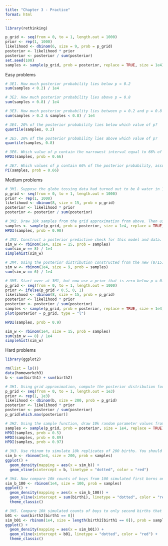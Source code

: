 ```yaml
---
title: "Chapter 3 - Practice"
format: html
---
```


```r
library(rethinking)

p_grid <- seq(from = 0, to = 1, length.out = 1000)
prior <- rep(1, 1000)
likelihood <- dbinom(6, size = 9, prob = p_grid)
posterior <- likelihood * prior
posterior <- posterior / sum(posterior)
set.seed(100)
samples <- sample(p_grid, prob = posterior, replace = TRUE, size = 1e4)
```

Easy problems
```r
# 3E1. How much posterior probability lies below p = 0.2
sum(samples < 0.2) / 1e4

# 3E2. How much posterior probability lies above p = 0.8
sum(samples > 0.8) / 1e4

# 3E3. How much posterior probability lies between p = 0.2 and p = 0.8
sum(samples > 0.2 & samples < 0.8) / 1e4

# 3E4. 20% of the posterior probability lies below which value of p?
quantile(samples, 0.2)

# 3E5. 20% of the posterior probability lies above which value of p?
quantile(samples, 0.8)

# 3E6. Which value of p contain the narrowest interval equal to 66% of the posterior probability
HPDI(samples, prob = 0.66)

# 3E7. Which values of p contain 66% of the posterior probability, assuming equal posterior probability both below and above the interval?
PI(samples, prob = 0.66)
```

Medium problems
```r
# 3M1. Suppose the globe tossing data had turned out to be 8 water in 15 tosses. Construct the posterior distribution, using grid approximation. Use the same flat prior as before
p_grid <- seq(from = 0, to = 1, length.out = 1000)
prior <- rep(1, 1000)
likelihood <- dbinom(8, size = 15, prob = p_grid)
posterior <- likelihood * prior
posterior <- posterior / sum(posterior)

# 3M2. Draw 10k samples from the grid approximation from above. Then use the samples to calculate the 90% HPDI for p.
samples <- sample(p_grid, prob = posterior, size = 1e4, replace = TRUE)
HPDI(samples, prob = 0.90)

# 3M3. Construct a posterior predictive check for this model and data. This means simulate the distribution of samples, averaging over the posterior uncertainty in p. What is the probability of observing 8 water in 15 tosses
sim_w <- rbinom(1e4, size = 15, prob = samples)
sum(sim_w == 8) / 1e4
simplehist(sim_w)

# 3M4. Using the posterior distribution constructed from the new (8/15) data, now calculate the probability of observing 6 water in 9 tosses
sim_w <- rbinom(1e4, size = 9, prob = samples)
sum(sim_w == 6) / 1e4

# 3M5. Start over at 3M1, but now use a prior that is zero below p = 0.5 and a constant above p = 0.5. This corresponds to prior infirmation that a mojarity of the Earth's surface is water. Repeat each problem above and compare the inferences. What difference does the better prior make? If it helps, compare inferences (using both priors) to the true value p = 0.7
p_grid <- seq(from = 0, to = 1, length.out = 1000)
prior <- ifelse(p_grid < 0.5, 0, 1)
likelihood <- dbinom(8, size = 15, prob = p_grid)
posterior <- likelihood * prior
posterior <- posterior / sum(posterior)
samples <- sample(p_grid, prob = posterior, replace = TRUE, size = 1e4)
plot(posterior ~ p_grid, type = "l")

HPDI(samples, prob = 0.9)

sim_w <- rbinom(1e4, size = 15, prob = samples)
sum(sim_w == 8) / 1e4
simplehist(sim_w)
```

Hard problems
```r
library(ggplot2)

rm(list = ls())
data(homeworkch3)
b <- sum(birth1) + sum(birth2)

# 3H1. Using grid approximation, compute the posterior distribution for the probability of a birth being a boy. Assume a uniform prior probability. Which parameter value maximizes the posterior probability?
p_grid <- seq(from = 0, to = 1, length.out = 1e3)
prior <- rep(1, 1e3)
likelihood <- dbinom(b, size = 200, prob = p_grid)
posterior <- likelihood * prior
posterior <- posterior / sum(posterior)
p_grid[which.max(posterior)]

# 3H2. Using the sample function, draw 10k random parameter values from the posterior distribution uyou calculated above. Use these samples to estimate the 50%, 89%, and 97% highest posterior density intervals
samples <- sample(p_grid, prob = posterior, size = 1e4, replace = TRUE)
HPDI(samples, prob = 0.5)
HPDI(samples, prob = 0.89)
HPDI(samples, prob = 0.97)

# 3H3. Use rbinom to simulate 10k replicates of 200 births. You should end up with 10k numbers, each one a count of boys out of 200 births. Compare the distribution of predicted numbers of boys to the actual count in the data (111 boys out of 200 birth). There are many good ways to visualize the simulations, but the dens command is probably the easiest way. Does it look like the model fits the data well? That is, does the distribution of predictions include the actual observation as a central, likely outcome?
sim_b <- rbinom(1e4, size = 200, prob = samples)
ggplot() +
  geom_density(mapping = aes(x = sim_b)) +
  geom_vline(xintercept = b, linetype = "dotted", color = "red")

# 3H4. Now compare 10k counts of boys from 100 simulated first borns only to the number of boys in the first birth, birth1. How does the model look in this light
sim_b_100 <- rbinom(1e4, size = 100, prob = samples)
ggplot() +
  geom_density(mapping = aes(x = sim_b_100)) +
  geom_vline(xintercept = sum(birth1), linetype = "dotted", color = "red") +
  theme_classic()

# 3H5. Compare 10k simulated counts of boys to only second births that followed girls
b01 <- sum(birth2[birth1 == 0])
sim_b01 <- rbinom(1e4, size = length(birth2[birth1 == 0]), prob = samples)
ggplot() +
  geom_density(mapping = aes(x = sim_b01)) +
  geom_vline(xintercept = b01, linetype = "dotted", color = "red") +
  theme_classic()

```

